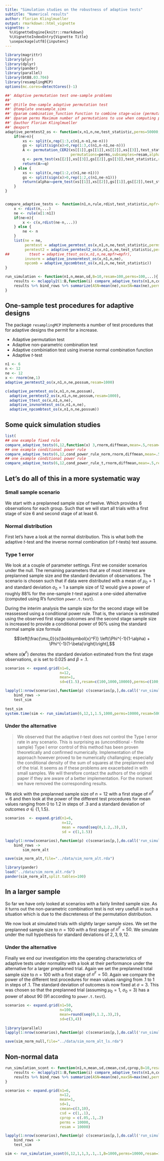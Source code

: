 ```yaml
---
title: "Simulation studies on the robustness of adaptive tests"
subtitle: "Numerical results"
author: Florian Klinglmueller
output: rmarkdown::html_vignette
vignette: >
  %\VignetteEngine{knitr::rmarkdown}
  %\VignetteIndexEntry{Vignette Title}
  \usepackage[utf8]{inputenc}
---
```



```r
library(magrittr)
library(plyr)
library(dplyr)
library(pander)
library(parallel)
library(bt88.03.704)
library(resamplingMCP)
options(mc.cores=detectCores()-1)
```

```r

    

##' Adaptive permutation test one-sample problems
##'
##' @title One-sample adaptive permutation test
##' @template onesample_sims
##' @param combination_function Function to combine stage-wise (permutation) p-values
##' @param perms Maximum number of permutations to use when computing permutation p-values and conditional error rates
##' @author Florian Klinglmueller
##' @export
adaptive_permtest2_os <- function(x,n1,n,ne,test_statistic,perms=50000,resam=100,alpha=0.025){
    if(ne>n){
        xs <- split(x,rep(1:3,c(n1,n-n1,ne-n)))
        gs <- split(sign(x)>0,rep(1:3,c(n1,n-n1,ne-n)))
        A <- permutation_CER2(xs[[1]],gs[[1]],xs[[2]],xs[[3]],test_statistic,one_sample=TRUE,restricted=FALSE,
                              permutations=perms,subsamples=resam,alpha=alpha)
        q <- perm_test(xs[[2]],xs[[3]],gs[[2]],gs[[3]],test_statistic,restricted=FALSE,B=perms)
        return(A>=q)
    } else {
        xs <- split(x,rep(1:2,c(n1,ne-n1)))
        gs <- split(sign(x)>0,rep(1:2,c(n1,ne-n1)))
        return(alpha>=perm_test(xs[[1]],xs[[2]],gs[[1]],gs[[2]],test_statistic,restricted=FALSE,B=perms))
    }
}


compare_adaptive_tests <- function(n1,n,rule,rdist,test_statistic,mpfr=F,resam=100,perms=100,...){
    x <- rdist(n,...)
    ne <- rule(x[1:n1])
    if(ne>n){
        x <- c(x,rdist(ne-n,...))
    } else {
        ne <- n
    }
    list(ne = ne,
         permtest = adaptive_permtest_os(x,n1,n,ne,test_statistic,perms=perms),
         permtest2 = adaptive_permtest2_os(x,n1,n,ne,test_statistic,perms=perms,resam=resam),
##         ttest = adaptive_ttest_os(x,n1,n,ne,mpfr=mpfr),
         invnorm = adaptive_invnormtest_os(x,n1,n,ne),
         npcomb = adaptive_npcombtest_os(x,n1,n,ne,test_statistic))
}

run_simulation <- function(n1,n,mean,sd,B=10,resam=100,perms=100,...){
    results <- mclapply2(1:B,function(i) compare_adaptive_tests(n1,n,cond_power_rule_norm,rnorm,diffmean,mean=mean,sd=sd,resam=resam,perms=perms,...))
    results %>% bind_rows %>% summarize(ASN=mean(ne),maxSN=max(ne),permtest=mean(permtest),permtest2=mean(permtest2),invnorm=mean(invnorm),npcomb=mean(npcomb))
}

```


## One-sample test procedures for adaptive designs

The package `resamplingMCP` implements a number of test procedures
that for adaptive designs the permit for a increase.

- Adaptive permutation test
- Adaptive non-parametric combination test
- Adaptive combiniation test using inverse normal combination function 
- Adaptive $t$-test


```r
n1 <- 6
n <- 12
ne <- 12
x <- rnorm(ne,1)
adaptive_permtest2_os(x,n1,n,ne,possum,resam=1000)

c(adaptive_permtest_os(x,n1,n,ne,possum),
  adaptive_permtest2_os(x,n1,n,ne,possum,resam=1000),
  adaptive_ttest_os(x,n1,n,ne),
  adaptive_invnormtest_os(x,n1,n,ne),
  adaptive_npcombtest_os(x,n1,n,ne,possum))

```
## Some quick simulation studies


```r
list(
## one example fixed rule
compare_adaptive_tests(6,12,function(x) 3,rnorm,diffmean,mean=.5,resam=1000),
## one example conditional power rule
compare_adaptive_tests(6,12,cond_power_rule_norm,rnorm,diffmean,mean=.5,resam=1000),
## one example conditional power rule
compare_adaptive_tests(6,12,cond_power_rule_t,rnorm,diffmean,mean=.5,resam=1000)) %>% bind_rows
```


## Let's do all of this in a more systematic way


### Small sample scenario

We start with a preplanned sample size of twelve. Which provides $6$
observations for each group. Such that we will start all trials with a
first stage of size $6$ and second stage of at least $6$.

### Normal distribution

First let's have a look at the normal distribution. This is what both
the adaptive $t$-test and the inverse normal combination (of
$t$-tests) test assume.

### Type 1 error 

We look at a couple of parameter settings. First we consider scenarios
under the null. The remaining parameters that are of most interest are
preplanned sample size and the standard deviation of observations. The
scenario is chosen such that if data were distributed with a mean of
$\mu_0 = 1$ and standard deviation $\sigma_0 = 1$ a sample size of 12
would give a power of roughly 88% for the one-sample $t$-test against
a one-sided alternative (computed using R's function `power.t.test`).

During the interim analysis the sample size for the second stage will
be reassessed using a conditional power rule. That is, the variance is
estimated using the observed first stage outcomes and the second stage
sample size is increased to provide a conditional power of $90\%$
using the standard normal sample size formula

$$\left[\frac{\mu_0}{s(\boldsymbol{x}^F)} \left(\Phi^{-1}(1-\alpha) + \Phi^{-1}(1-\beta)\right)\right],$$

where $s(\boldsymbol{x}^F)$ denotes the standard deviation estimated from the first
stage observations, $\alpha$ is set to $0.025$ and $\beta = .1$.

```r
scenarios <- expand.grid(n1=6,
                         n=12,
                         mean=1,
                         sd=c(1.5),resam=c(100,1000,10000),perms=c(100,1000,10000))

lapply(1:nrow(scenarios),function(p) c(scenarios[p,],do.call('run_simulation',c(scenarios[p,],B=1000)))) %>%
    bind_rows ->
    test_sim
        
test_sim
system.time(sim <- run_simulation(6,12,1,1.5,1000,perms=10000,resam=50000))

```


### Under the alternative

> We observed that the adaptive $t$-test does not control the Type I
> error rate in any scenario. This is surprising as (unconditional -
> finite sample) Type I error control of this method has been proven
> theoretically and confirmed numerically. Implementation of the
> approach however proved to be numerically challanging; especially
> the conditional density of the sum of squares at the preplanned end
> of the trial. It seems as if these problems are exacerbated in with
> small samples. We will therefore contact the authors of the original
> paper if they are aware of a better implementation. For the moment
> we have removed the corresponding results. 

We stick with the preplanned sample size of $n=12$ with a first stage
of $n^F = 6$ and then look at the power of the different test
procedures for mean values ranging from $0$ to $1.2$ in steps of
$.3$ and a standard deviation of outcomes $\sigma \in \{1,1.5\}$.


```r
scenarios  <- expand.grid(n1=6,
                          n=12,
                          mean = round(seq(0,1.2,.3),1),
                          sd = c(1,1.5))

lapply(1:nrow(scenarios),function(p) c(scenarios[p,],do.call('run_simulation',c(scenarios[p,],B=50000)))) %>%
    bind_rows ->
        sim_norm_alt

save(sim_norm_alt,file="../data/sim_norm_alt.rda")
```

```r
library(pander)
load("../data/sim_norm_alt.rda")
pander(sim_norm_alt,split.tables=100)
```


## In a larger sample

So far we have only looked at scenarios with a fairly limited sample
size. As it turns out the non-parametric combination test is not very
usefull in such a situation which is due to the discreteness of the
permutation distribution.

We now look at simulated trials with slightly larger sample sizes. We
set the preplanned sample size to $n = 100$ with a first stage of $n^F
= 50$. We simulate under the null hypothesis for standard deviations
of $2, 3, 9, 12$. 

### Under the alternative

Finally we end our investigation into the operating characteristics of
adaptive tests under normality with a look at their performance under
the alternative for a larger preplanned trial. Again we set the
preplanned total sample size to $n=100$ with a first stage of $n^F =
50$. Again we compare the power of the different test procedures for
mean values ranging from $.1$ to $1$ in steps of $.1$. The standard
deviation of outcomes is now fixed at $\sigma = 3$. This was chosen so
that the preplanned trial (assuming $\mu_0=1$, $\sigma_0=3$) has a
power of about $90%$ ($91%$ according to `power.t.test`).



```r
scenarios <- expand.grid(n1=50,
                         n=100,
                         mean=round(seq(0,1.2,.3),2),
                         sd=c(3,4))
                         
library(parallel)
lapply(1:nrow(scenarios),function(p) c(scenarios[p,],do.call('run_simulation',c(scenarios[p,],B=1000)))) %>% bind_rows -> sim_norm_alt_ls

save(sim_norm_null,file="../data/sim_norm_alt_ls.rda")


```
## Non-normal data

```r
run_simulation_scont <- function(n1,n,mean,sd,cmean,csd,cprop,B=10,resam=100,perms=100,...){
    results <- mclapply2(1:B,function(i) compare_adaptive_tests(n1,n,cond_power_rule_norm,rnorm_scont,diffmean,mean=mean,sd=sd,cmean=cmean,csd=csd,cprop=cprop,resam=resam,perms=perms,...))
    results %>% bind_rows %>% summarize(ASN=mean(ne),maxSN=max(ne),permtest=mean(permtest),permtest2=mean(permtest2),invnorm=mean(invnorm),npcomb=mean(npcomb))
}

scenarios <- expand.grid(n1=6,
                         n=12,
                         mean=1,
                         sd=1,
                         cmean=c(3,10),
                         csd = c(1,.1),
                         cprop = c(.05,.1,.2)
                         perms = 10000,
                         resam = 10000)

lapply(1:nrow(scenarios),function(p) c(scenarios[p,],do.call('run_simulation',c(scenarios[p,],B=1000)))) %>%
    bind_rows ->
    test_sim

sim <- run_simulation_scont(6,12,1,1,3,.1,.1,B=1000,perms=10000,resam=10000)

```
